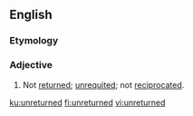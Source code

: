 ==English==

===Etymology===
{{prefix|en|un|returned}}

===Adjective===
{{en-adj|-}}

# Not [[returned]]; [[unrequited]]; not [[reciprocated]].

[[ku:unreturned]]
[[fi:unreturned]]
[[vi:unreturned]]